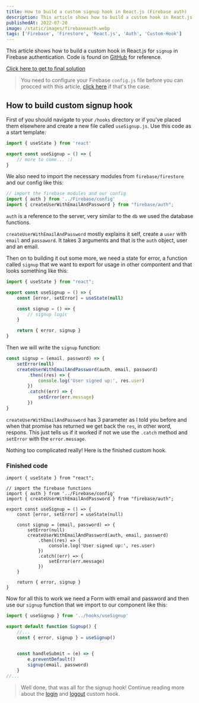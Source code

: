 ```yaml
---
title: How to build a custom signup hook in React.js (Firebase auth)
description: This article shows how to build a custom hook in React.js for signup in Firebase authentication.
publishedAt: 2022-07-20
image: /static/images/firebaseauth.webp
tags: ['Firebase', 'Firestore', 'React.js', 'Auth', 'Custom-Hook']
---
```


This article shows how to build a custom hook in React.js for `signup` in Firebase authentication. Code is found on [GitHub](https://github.com/call-n/example-firebase) for reference. 

[Click here to get to final solution](#finished-code)

> You need to configure your Firebase `config.js` file before you can procced with this article, [click here](https://calo.dev/blog/setup-authentication-firebase) if that's the case.

## How to build custom signup hook

First of you should navigate to your `/hooks` directory or if you've placed them elsewhere and create a new file called `useSignup.js`. Use this code as a start template:

```js:/src/hooks/useSignup.js
import { useState } from 'react'

export const useSignup = () => {
    // more to come... :)
}
```

We also need to import the necessary modules from `firebase/firestore` and our config like this:

```js
// import the firebase modules and our config
import { auth } from '../Firebase/config'
import { createUserWithEmailAndPassword } from "firebase/auth";
```

`auth` is a reference to the server, very similar to the `db` we used the database functions.

`createUserWithEmailAndPassword` mostly explains it self, create a `user` with `email` and `passaword`. It takes 3 arguments and that is the `auth` object, user and an email.

Then on to building it out some more, we need a state for error, a function called `signup` that we want to export for usage in other compontent and that looks something like this:

```js
import { useState } from "react";

export const useSignup = () => {
    const [error, setError] = useState(null)

    const signup = () => {
        // signup logic
    }

    return { error, signup }
}
```

Then we will write the `signup` function:

```js
const signup = (email, password) => {
    setError(null) 
    createUserWithEmailAndPassword(auth, email, password)
        .then((res) => {
            console.log('User signed up:', res.user)
        })
        .catch((err) => {
            setError(err.message)
        })
}
```

`createUserWithEmailAndPassword` has 3 parameter as I told you before and when that promise has returned we get back the `res`, in other word, respons. This just tells us if it worked if not we use the `.catch` method and `setError` with the `error.message`.

Nothing too complicated really! Here is the finished custom hook.

### Finished code

```js:/src/hooks/useSignup
import { useState } from "react";

// import the firebase functions
import { auth } from '../Firebase/config'
import { createUserWithEmailAndPassword } from "firebase/auth";

export const useSignup = () => {
    const [error, setError] = useState(null)

    const signup = (email, password) => {
        setError(null) 
        createUserWithEmailAndPassword(auth, email, password)
            .then((res) => {
                console.log('User signed up:', res.user)
            })
            .catch((err) => {
                setError(err.message)
            })
    }

    return { error, signup }
}
```

Now for all this to work we need a Form with email and password and then use our `signup` function that we import to our component like this:

```js
import { useSignup } from '../hooks/useSignup'

export default function Signup() {
    //...
    const { error, signup } = useSignup()
    

    const handleSubmit = (e) => {
        e.preventDefault()
        signup(email, password)
    }
//...
```

> Well done, that was all for the signup hook! Continue reading more about the [login](https://calo.dev/blog/firebase-login-custom-hook) and [logout](https://calo.dev/blog/firebase-logout-custom-hook) custom hook.